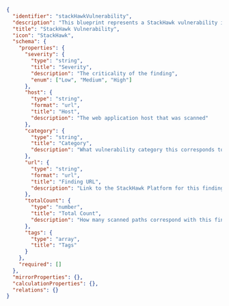 ```json showLineNumbers
{
  "identifier": "stackHawkVulnerability",
  "description": "This blueprint represents a StackHawk vulnerability in our software catalog",
  "title": "StackHawk Vulnerability",
  "icon": "StackHawk",
  "schema": {
    "properties": {
      "severity": {
        "type": "string",
        "title": "Severity",
        "description": "The criticality of the finding",
        "enum": ["Low", "Medium", "High"]
      },
      "host": {
        "type": "string",
        "format": "url",
        "title": "Host",
        "description": "The web application host that was scanned"
      },
      "category": {
        "type": "string",
        "title": "Category",
        "description": "What vulnerability category this corresponds to"
      },
      "url": {
        "type": "string",
        "format": "url",
        "title": "Finding URL",
        "description": "Link to the StackHawk Platform for this finding's overview"
      },
      "totalCount": {
        "type": "number",
        "title": "Total Count",
        "description": "How many scanned paths correspond with this finding"
      },
      "tags": {
        "type": "array",
        "title": "Tags"
      }
    },
    "required": []
  },
  "mirrorProperties": {},
  "calculationProperties": {},
  "relations": {}
}
```
